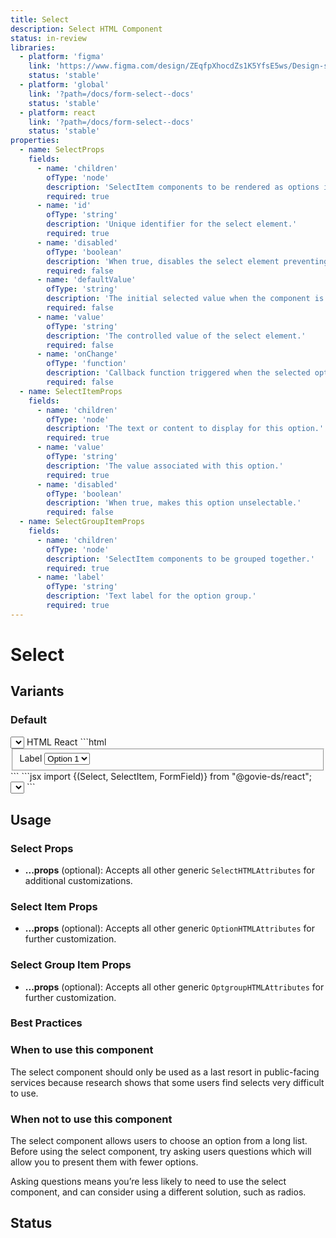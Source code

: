 ```yaml
---
title: Select
description: Select HTML Component
status: in-review
libraries:
  - platform: 'figma'
    link: 'https://www.figma.com/design/ZEqfpXhocdZs1K5YfsE5ws/Design-system?node-id=5501-7028'
    status: 'stable'
  - platform: 'global'
    link: '?path=/docs/form-select--docs'
    status: 'stable'
  - platform: react
    link: '?path=/docs/form-select--docs'
    status: 'stable'
properties:
  - name: SelectProps
    fields:
      - name: 'children'
        ofType: 'node'
        description: 'SelectItem components to be rendered as options in the select dropdown.'
        required: true
      - name: 'id'
        ofType: 'string'
        description: 'Unique identifier for the select element.'
        required: true
      - name: 'disabled'
        ofType: 'boolean'
        description: 'When true, disables the select element preventing user interaction.'
        required: false
      - name: 'defaultValue'
        ofType: 'string'
        description: 'The initial selected value when the component is first rendered.'
        required: false
      - name: 'value'
        ofType: 'string'
        description: 'The controlled value of the select element.'
        required: false
      - name: 'onChange'
        ofType: 'function'
        description: 'Callback function triggered when the selected option changes.'
        required: false
  - name: SelectItemProps
    fields:
      - name: 'children'
        ofType: 'node'
        description: 'The text or content to display for this option.'
        required: true
      - name: 'value'
        ofType: 'string'
        description: 'The value associated with this option.'
        required: true
      - name: 'disabled'
        ofType: 'boolean'
        description: 'When true, makes this option unselectable.'
        required: false
  - name: SelectGroupItemProps
    fields:
      - name: 'children'
        ofType: 'node'
        description: 'SelectItem components to be grouped together.'
        required: true
      - name: 'label'
        ofType: 'string'
        description: 'Text label for the option group.'
        required: true
---
```


# Select

## Variants

### Default

<ComponentContainer>
  <FormField label={{ text: 'Label' }}>
    <Select aria-label="Select" id={'uniqueId'}>
      <SelectItem value="value-1">Option 1</SelectItem>
      <SelectItem value="value-2">Option 2</SelectItem>
      <SelectItem value="value-3">Option 3</SelectItem>
    </Select>
  </FormField>
</ComponentContainer>

<Tabs id="tab3">
  <TabList>
    <TabItem value="tab31" checked>
      HTML
    </TabItem>
    <TabItem value="tab33">React</TabItem>
  </TabList>
  <TabPanel value="tab31">
    ```html
    <fieldset data-module="gieds-select">
      <label class="gi-text-md gi-label gi-mb-2" aria-label="Label">
        Label
      </label>
      <select class="gi-select" aria-label="Select" id="uniqueId">
        <option class="gi-select-option" aria-selected="false" value="value-1">
          Option 1
        </option>
        <option class="gi-select-option" aria-selected="false" value="value-2">
          Option 2
        </option>
        <option class="gi-select-option" aria-selected="false" value="value-3">
          Option 3
        </option>
      </select>
    </fieldset>
    ```
  </TabPanel>
  <TabPanel value="tab33">
    ```jsx import {(Select, SelectItem, FormField)} from "@govie-ds/react";
    <FormField label={{ text: 'Label' }}>
      <Select aria-label="Select" id={'uniqueId'}>
        <SelectItem value="value-1">Option 1</SelectItem>
        <SelectItem value="value-2">Option 2</SelectItem>
        <SelectItem value="value-3">Option 3</SelectItem>
      </Select>
    </FormField>
    ```
  </TabPanel>
</Tabs>

## Usage

<ComponentPropertiesTable componentId="select" />

### Select Props

- **...props** (optional): Accepts all other generic `SelectHTMLAttributes` for additional customizations.

### Select Item Props

- **...props** (optional): Accepts all other generic `OptionHTMLAttributes` for further customization.

### Select Group Item Props

- **...props** (optional): Accepts all other generic `OptgroupHTMLAttributes` for further customization.

### Best Practices

### When to use this component

The select component should only be used as a last resort in public-facing services because research shows that some users find selects very difficult to use.

### When not to use this component

The select component allows users to choose an option from a long list. Before using the select component, try asking users questions which will allow you to present them with fewer options.

Asking questions means you’re less likely to need to use the select component, and can consider using a different solution, such as radios.

## Status

<ComponentStatusBlock componentId="select" />
